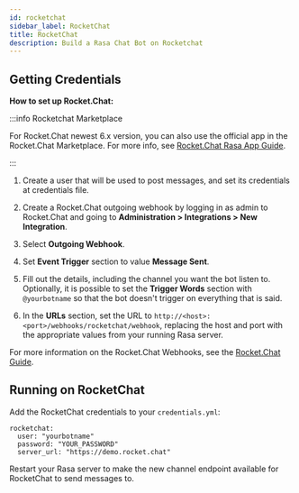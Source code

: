 ```yaml
---
id: rocketchat
sidebar_label: RocketChat
title: RocketChat
description: Build a Rasa Chat Bot on Rocketchat
---
```


## Getting Credentials

**How to set up Rocket.Chat:**

:::info Rocketchat Marketplace

For Rocket.Chat newest 6.x version, you can also use the official app in the Rocket.Chat Marketplace. For more info, see [Rocket.Chat Rasa App Guide](https://docs.rocket.chat/extend-rocket.chat-capabilities/rocket.chat-marketplace/rocket.chat-public-apps-guides/omnichannel-apps/rasa-app).

:::

1. Create a user that will be used to post messages, and set its
   credentials at credentials file.

2. Create a Rocket.Chat outgoing webhook by logging in as admin to
   Rocket.Chat and going to
   **Administration > Integrations > New Integration**.

3. Select **Outgoing Webhook**.

4. Set **Event Trigger** section to value **Message Sent**.

5. Fill out the details, including the channel you want the bot
   listen to. Optionally, it is possible to set the
   **Trigger Words** section with `@yourbotname` so that the bot
   doesn't trigger on everything that is said.

6. In the **URLs** section, set the URL to 
   `http://<host>:<port>/webhooks/rocketchat/webhook`, replacing
   the host and port with the appropriate values from your running Rasa server.

For more information on the Rocket.Chat Webhooks, see the
[Rocket.Chat Guide](https://docs.rocket.chat/use-rocket.chat/workspace-administration/integrations).

## Running on RocketChat

Add the RocketChat credentials to your `credentials.yml`:

```yaml-rasa
rocketchat:
  user: "yourbotname"
  password: "YOUR_PASSWORD"
  server_url: "https://demo.rocket.chat"
```

Restart your Rasa server
to make the new channel endpoint available for RocketChat to send messages to.
